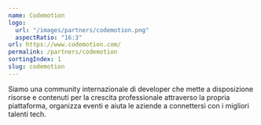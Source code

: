 ```yaml
---
name: Codemotion
logo:
  url: "/images/partners/codemotion.png"
  aspectRatio: "16:3"
url: https://www.codemotion.com/
permalink: /partners/codemotion
sortingIndex: 1
slug: codemotion
---
```


Siamo una community internazionale di developer che mette a disposizione risorse e contenuti per la crescita professionale attraverso la propria piattaforma, organizza eventi e aiuta le aziende a connettersi con i migliori talenti tech.
